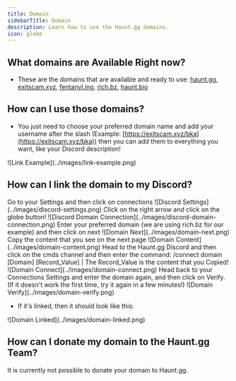 ---
title: Domain
sidebarTitle: Domain
description: Learn how to use the Haunt.gg domains.
icon: globe
---

## What domains are Available Right now?

- These are the domains that are available and ready to use: [haunt.gg](https://haunt.gg/), [exitscam.xyz](https://exitscam.xyz/), [fentanyl.ing](https://fentanyl.ing), [rich.bz](https://rich.bz/), [haunt.bio](https://haunt.bio/)

## How can I use those domains?

- You just need to choose your preferred domain name and add your username after the slash (Example: [https://exitscam.xyz/bka](https://exitscam.xyz/bka)) then you can add them to everything you want, like your Discord description!

<Frame>
    ![Link Example](../images/link-example.png)
</Frame>

## How can I link the domain to my Discord?

<Steps>
    <Step title="Go to your Discord Settings">
        Go to your Settings and then click on connections
        <Frame>
            ![Discord Settings](../images/discord-settings.png)
        </Frame>
    </Step>
    <Step title="Add a Domain Connection">
        Click on the right arrow and click on the globe button!
        <Frame>
            ![Discord Domain Connection](../images/discord-domain-connection.png)
        </Frame>
    </Step>
    <Step title="Enter the Domain that you want">
        Enter your preferred domain (we are using rich.bz for our example) and then click on next
        <Frame>
            ![Domain Next](../images/domain-next.png)
        </Frame>
    </Step>
    <Step title="Copy the Content">
        Copy the content that you see on the next page
        <Frame>
            ![Domain Content](../images/domain-content.png)
        </Frame>
    </Step>
    <Step title="Head to the Haunt.gg Discord">
        Head to the Haunt.gg Discord and then click on the cmds channel and then enter the command: /connect domain [Domain] [Record_Value] | The Record_Value is the content that you Copied!
        <Frame>
            ![Domain Connect](../images/domain-connect.png)
        </Frame>
    </Step>
    <Step title="Head back to your Settings">
        Head back to your Connections Settings and enter the domain again, and then click on Verify. (If it doesn't work the first time, try it again in a few minutes!) 
        <Frame>
            ![Domain Verify](../images/domain-verify.png)
        </Frame>
    </Step>
</Steps>

- If it's linked, then it should look like this:

<Frame>
    ![Domain Linked](../images/domain-linked.png)
</Frame>

## How can I donate my domain to the Haunt.gg Team?

<Note>
    It is currently not possible to donate your domain to Haunt.gg.
</Note>